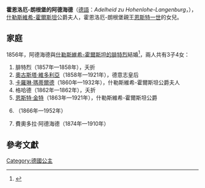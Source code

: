 {{Expand language|1=en|time=2020-12-27T09:36:27+00:00}}
{{Infobox noble
| name        = 霍恩洛厄-朗根堡的阿德海德
| title       = 什勒斯維希-霍爾斯坦公爵夫人
| image       = Princess Adelheid of Hohenlohe-Langenburg.jpg
| birth_date  = {{birth date|1835|7|20|df=y}}
| birth_place = [[朗根堡|朗根堡]]
| death_date  = {{death date and age|1900|1|25|1835|7|20|df=y}}
| death_place = [[德勒斯登|德勒斯登]]
| noble family= [[霍恩洛厄家族|霍恩洛厄家族]]
| father      = [[恩斯特一世_(霍恩洛厄-朗根堡)|恩斯特一世]]
| mother      = [[萊寧根的費奧多拉|萊寧根的費奧多拉]]
}}

'''霍恩洛厄-朗根堡的阿德海德'''（[[德語|德語]]：''Adelheid zu Hohenlohe-Langenburg''，{{bd|1835年|7月20日|1900年|1月25日|}}），[[石勒苏益格-荷尔斯泰因|什勒斯維希-霍爾斯坦]]公爵夫人，霍恩洛厄-朗根堡親王[[恩斯特一世_(霍恩洛厄-朗根堡)|恩斯特一世]]的女兒。

== 家庭 ==
1856年，阿德海德與[[腓特烈八世_(什勒斯維希-霍爾斯坦)|什勒斯維希-霍爾斯坦的腓特烈]]結婚<ref name=Gale>{{cite encyclopedia|title=Adelaide of Hohenlohe-Langenburg (1835–1900)|url=http://www.highbeam.com/doc/1G2-2591300113.html|archive-url=https://web.archive.org/web/20181115010932/https://www.highbeam.com/doc/1G2-2591300113.html|url-status=dead|archive-date=15 November 2018|encyclopedia=Women in World History: A Biographical Encyclopedia|publisher=Gale Research Inc.|access-date=8 January 2013}}{{subscription}}</ref>，兩人共有3子4女：
# 腓特烈（1857年—1858年），夭折
# [[什勒斯維希-霍爾斯坦的奧古斯塔·維多利亞|奧古斯塔·維多利亞]]（1858年—1921年），德意志皇后
# [[卡羅琳·瑪蒂爾德_(什勒斯維希-霍爾斯坦)|卡羅琳·瑪蒂爾德]]（1860年—1932年），什勒斯維希-霍爾斯坦公爵夫人
# 格哈德（1862年—1862年），夭折
# [[恩斯特·金特_(什勒斯維希-霍爾斯坦)|恩斯特·金特]]（1863年—1921年），什勒斯維希-霍爾斯坦公爵
# {{le|路易絲·索菲 (什勒斯維希-霍爾斯坦)|Princess Louise Sophie of Schleswig-Holstein-Sonderburg-Augustenburg|路易絲·索菲}}（1866年—1952年）
# 費奧多拉·阿德海德（1874年—1910年）

==參考文獻==
<references />

{{Commons category|Adelheid of Hohenlohe-Langenburg}}

{{Authority control}}

{{DEFAULTSORT:Adelheid Of Hohenlohe-Langenburg, Princess}}
[[Category:德國公主|Category:德國公主]]